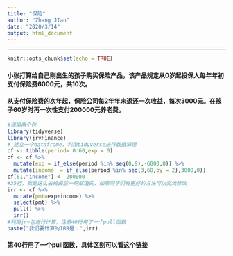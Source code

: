 ```yaml
---
title: "保险"
author: "Zhang JIan"
date: "2020/3/14"
output: html_document
---
```

---
<style>
  p{
    font-size:18px;
    line-height:1.5em;
    text-indent:35px;
  }
  	#header {
	    text-align: center;
	}
</style>
```r
knitr::opts_chunk$set(echo = TRUE)
```

#### 小张打算给自己刚出生的孩子购买保险产品，该产品规定从0岁起投保人每年年初支付保险费6000元，共10次。
#### 从支付保险费的次年起，保险公司每2年年末返还一次收益，每次3000元。在孩子60岁时再一次性支付200000元养老费。


```r
#调用两个包
library(tidyverse)
library(jrvFinance)
# 建立一个dataframe，利用tidyverse进行数据清理
cf <- tibble(period= 0:60,exp = 0)
cf <- cf %>%
  mutate(exp = if_else(period %in% seq(0,9),-6000,0)) %>%
  mutate(income  = if_else(period %in% seq(3,60,by = 2),3000,0))
cf[61,"income"] <- 200000
#35行，我是这么去给最后一期赋值的，如果同学们有更好的方法可以交流修改
irr <- cf %>%
  mutate(pmt=exp+income) %>%
  select(pmt) %>% 
  pull() %>%
  irr()
#利用jrv包进行计算，注意40行用了一个pull函数
paste("我们要计算的IRR是：",irr)
```
#### 第40行用了一个pull函数，具体区别可以看这个[链接](https://stackoverflow.com/questions/49844902/difference-between-pull-and-select-in-dplyr)
